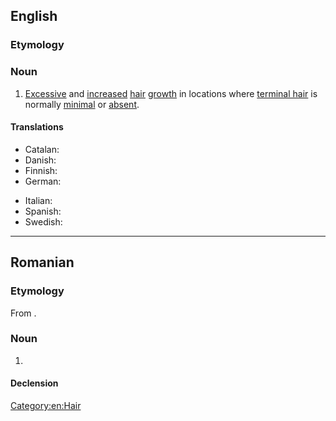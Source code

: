 ==English==
{{wikipedia}}

===Etymology===
{{suffix|en|hirsute|ism}}

===Noun===
{{en-noun|-|s}}

# {{lb|en|dermatology}} [[excessive|Excessive]] and [[increased]] [[hair]] [[growth]] in locations where [[terminal hair]] is normally [[minimal]] or [[absent]].

====Translations====
{{trans-top|excessive and increased hair growth}}
* Catalan: {{t|ca|hirsutisme|m}}
* Danish: {{t|da|hirsutisme|c}}
* Finnish: {{t+|fi|hirsutismi}}
* German: {{t+|de|Hirsutismus|m}}
{{trans-mid}}
* Italian: {{t+|it|irsutismo|m}}
* Spanish: {{t+|es|hirsutismo|m}}
* Swedish: {{t+|sv|hirsutism|c}}
{{trans-bottom}}

[[Category:en:Hair]]

----

==Romanian==

===Etymology===
From {{bor|ro|fr|hirsutisme}}.

===Noun===
{{ro-noun|n|-}}

# {{l|en|hirsutism}}

====Declension====
{{ro-noun-n|n=sg}}